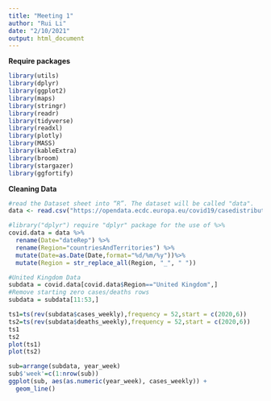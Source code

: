 ```yaml
---
title: "Meeting 1"
author: "Rui Li"
date: "2/10/2021"
output: html_document
---
```


**Require packages**
```r
library(utils)
library(dplyr)
library(ggplot2)
library(maps)
library(stringr)
library(readr)
library(tidyverse)
library(readxl)
library(plotly)
library(MASS)
library(kableExtra)
library(broom)
library(stargazer)
library(ggfortify)
```

**Cleaning Data**
```r
#read the Dataset sheet into “R”. The dataset will be called "data".
data <- read.csv("https://opendata.ecdc.europa.eu/covid19/casedistribution/csv", na.strings = "", fileEncoding = "UTF-8-BOM")

#library("dplyr") require "dplyr" package for the use of %>%
covid.data = data %>%
  rename(Date="dateRep") %>%
  rename(Region="countriesAndTerritories") %>%
  mutate(Date=as.Date(Date,format="%d/%m/%y"))%>% 
  mutate(Region = str_replace_all(Region, "_", " "))
```

```r
#United Kingdom Data
subdata = covid.data[covid.data$Region=="United Kingdom",]
#Remove starting zero cases/deaths rows
subdata = subdata[11:53,]
```

```r
ts1=ts(rev(subdata$cases_weekly),frequency = 52,start = c(2020,6))
ts2=ts(rev(subdata$deaths_weekly),frequency = 52,start = c(2020,6))
ts1
ts2
plot(ts1)
plot(ts2)

sub=arrange(subdata, year_week)
sub$'week'=c(1:nrow(sub))
ggplot(sub, aes(as.numeric(year_week), cases_weekly)) +
  geom_line()
```

